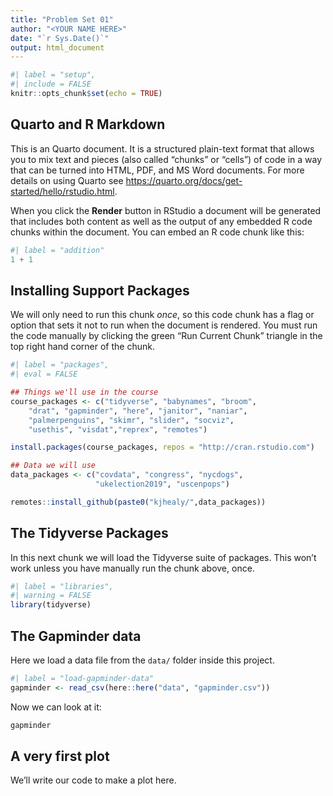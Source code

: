 ```yaml
---
title: "Problem Set 01"
author: "<YOUR NAME HERE>"
date: "`r Sys.Date()`"
output: html_document
---
```


```r
#| label = "setup",
#| include = FALSE
knitr::opts_chunk$set(echo = TRUE)
```

## Quarto and R Markdown

This is an Quarto document. It is a structured plain-text format that allows you to mix text and pieces (also called "chunks" or "cells") of code in a way that can be turned into HTML, PDF, and MS Word documents. For more details on using Quarto see <https://quarto.org/docs/get-started/hello/rstudio.html>.

When you click the **Render** button in RStudio a document will be generated that includes both content as well as the output of any embedded R code chunks within the document. You can embed an R code chunk like this:

```r
#| label = "addition"
1 + 1
```

## Installing Support Packages

We will only need to run this chunk _once_, so this code chunk has a flag or option that sets it not to run when the document is rendered. You must run the code manually by clicking the green "Run Current Chunk" triangle in the top right hand corner of the chunk.

```r
#| label = "packages",
#| eval = FALSE

## Things we'll use in the course
course_packages <- c("tidyverse", "babynames", "broom",
    "drat", "gapminder", "here", "janitor", "naniar", 
    "palmerpenguins", "skimr", "slider", "socviz",
    "usethis", "visdat","reprex", "remotes")

install.packages(course_packages, repos = "http://cran.rstudio.com")

## Data we will use
data_packages <- c("covdata", "congress", "nycdogs", 
                   "ukelection2019", "uscenpops")

remotes::install_github(paste0("kjhealy/",data_packages))
```


## The Tidyverse Packages

In this next chunk we will load the Tidyverse suite of packages. This won't work unless you have manually run the chunk above, once.

```r
#| label = "libraries",
#| warning = FALSE
library(tidyverse)
```

## The Gapminder data

Here we load a data file from the `data/` folder inside this project.

```r
#| label = "load-gapminder-data"
gapminder <- read_csv(here::here("data", "gapminder.csv"))
```

Now we can look at it:

```r
gapminder
```

## A very first plot

We'll write our code to make a plot here. 

```r

```


